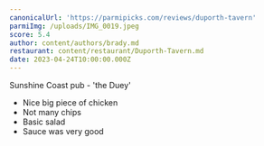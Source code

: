 ```yaml
---
canonicalUrl: 'https://parmipicks.com/reviews/duporth-tavern'
parmiImg: /uploads/IMG_0019.jpeg
score: 5.4
author: content/authors/brady.md
restaurant: content/restaurant/Duporth-Tavern.md
date: 2023-04-24T10:00:00.000Z
---
```


Sunshine Coast pub - 'the Duey'

* Nice big piece of chicken
* Not many chips
* Basic salad
* Sauce was very good
 